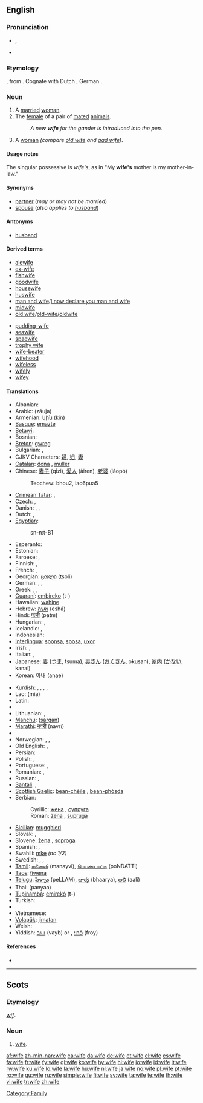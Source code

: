 {{wikipedia|Wife (disambiguation)}}
==English==

{{rank|perhaps|state|says|308|wife|hear|least|person}}

===Pronunciation===
* {{IPA|/waɪf/}}, {{SAMPA|/waIf/}}
* {{audio|en-us-wife.ogg|Audio (US)}}
*: {{rhymes|aɪf}}

===Etymology===
{{etyl|ang}} {{term|wif|wīf|woman|lang=ang}}, from {{proto|Germanic|wīƀam}}.  Cognate with Dutch {{term|wijf}}, German {{term|Weib}}.

===Noun===
{{wikipedia}}
{{en-noun|wives}}

# A [[marry|married]] [[woman]].
# The [[female]] of a pair of [[mated]] [[animal]]s.
#: ''A new '''wife''' for the gander is introduced into the pen.''
# {{context|Geordie|dialect}} A [[woman]] ''(compare [[old wife]] and [[aad wife]])''.

====Usage notes====
The singular possessive is ''wife's'', as in "My '''wife's''' mother is my mother-in-law."

====Synonyms====
{{Wikisaurus-link|wife}}
* [[partner]] (''may or may not be married'')
* [[spouse]] (''also applies to [[husband]]'')

====Antonyms====
* [[husband]] {{pos_n}}

====Derived terms====
{{rel-top|Terms derived from the noun "wife"}}
* [[alewife]]
* [[ex-wife]]
* [[fishwife]] {{pos_n}}
* [[goodwife]]
* [[housewife]]
* [[huswife]]
* [[man and wife]]/[[I now declare you man and wife]]
* [[midwife]]
* [[old wife]]/[[old-wife]]/[[oldwife]]
{{rel-mid}}
* [[pudding-wife]]
* [[seawife]]
* [[spaewife]]
* [[trophy wife]]
* [[wife-beater]] {{pos_n}}
* [[wifehood]] {{pos_n}}
* [[wifeless]] {{pos_adj}}
* [[wifely]] {{pos_adj}}
* [[wifey]] {{pos_n}}
{{rel-bottom}}
{{lookfrom|wife}}

====Translations====
{{trans-top|married woman}}
* Albanian: {{t-|sq|grua|f|xs=Albanian}}
* Arabic: {{Arab|[[زوجة]]}} (záuja) {{f}}
* Armenian: [[կին]] (kin)
* [[Basque]]: [[emazte]]
* [[Betawi]]: {{tø|bew|bini|xs=Betawi}}
* Bosnian: {{t-|bs|žena|f}}
* [[Breton]]: [[gwreg]] {{f}}
* Bulgarian: {{t+|bg|жена|f|tr=žená|sc=Cyrl}}, {{t+|bg|съпруга|f|tr=sǎprúga|sc=Cyrl}}
* CJKV Characters: [[婦]], [[妇]], [[妻]]
* [[Catalan]]: [[dona]] {{f}}, [[muller]] {{f}}
* Chinese: [[妻子]] (qīzi), [[愛人]] (àiren), [[老婆]] (lǎopó)
*: Teochew: bhou2, lao6pua5
* [[Crimean Tatar]]: {{t|crh|apaqay|f}}, {{t|crh|apay|f}}
* Czech: {{t-|cs|manželka|f}}, {{t+|cs|žena|f}}
* Danish: {{t-|da|hustru}}, {{t+|da|kone}}, {{t-|da|fru}}
* Dutch: {{t+|nl|vrouw|f}}, {{t+|nl|echtgenote|f}}
* [[Egyptian]]: {{tø|egy|snt|sc=Egyp}}
*:<hiero>sn-n:t-B1</hiero>
* Esperanto: {{t+|eo|edzino|xs=Esperanto}}
* Estonian: {{t+|et|naine}}
* Faroese: {{t-|fo|kona|f|xs=Faroese}}, {{t-|fo|vív|n|xs=Faroese}}
* Finnish: {{t+|fi|vaimo}}, {{t-|fi|aviovaimo}}
* French: {{t+|fr|femme|f}}, {{t+|fr|épouse|f}}
* Georgian: [[ცოლი]] (tsoli)
* German: {{t+|de|Ehefrau|f}}, {{t+|de|Frau|f}}, {{t+|de|Gattin|f}}
* Greek: {{t+|el|σύζυγος|f|tr=sýzygos|sc=Grek}}, {{t+|el|γυναίκα|f|tr=gynáika|sc=Grek}}, {{t+|el|συμβία|f|tr=symvía|sc=Grek}}
* [[Guaraní]]: [[embireko]] (t-)
* Hawaiian: [[wahine#Hawaiian|wahine]]
* Hebrew: [[אשה]] (eshá) {{f}}
* Hindi: [[पत्नी]] (patnī)
* Hungarian: {{t+|hu|asszony}}, {{t+|hu|feleség}}
* Icelandic: {{t+|is|eiginkona|f}}, {{t+|is|kona|f}}
* Indonesian: {{t+|id|istri|xs=Indonesian}}
* [[Interlingua]]: [[sponsa]], [[sposa]], [[uxor]]
* Irish: {{t+|ga|bean|f|xs=Irish}}, {{t|ga|bean chéile|f|xs=Irish}}
* Italian: {{t+|it|sposa|f}}, {{t+|it|moglie|f}}
* Japanese: [[妻]] ([[つま]], tsuma), [[奥さん]] ([[おくさん]], okusan), [[家内]] ([[かない]], kanai)
* Korean: [[아내]] (anae)
{{trans-mid}}
* Kurdish: {{t+|ku|jin}}, {{t+|ku|kebanî}}, {{t+|ku|xanim}}, {{t-|ku|ژن|sc=KUchar}}, {{t+|ku|خێزان|sc=KUchar}}
* Lao: {{Laoo|[[ເມຍ]]}} (mia)
* Latin: {{t+|la|uxor|f}}
* {{trreq|Latvian}}
* Lithuanian: {{t+|lt|pati|f|xs=Lithuanian}}, {{t+|lt|žmona|f|xs=Lithuanian}}
* [[Manchu]]: ([[sargan]])
* [[Marathi]]: [[नवरी]] (navrī)
* {{trreq|Mongolian}}
* Norwegian: {{t-|no|hustru}}, {{t+|no|kone}}, {{t-|no|fru}}
* Old English: {{t-|ang|cwene|xs=Old English}}, {{t-|ang|cwen|alt=cwēn|xs=Old English}}
* Persian: {{t+|fa|زن|sc=fa-Arab|xs=Persian}}
* Polish: {{t+|pl|żona|f}}, {{t+|pl|małżonka|f}}
* Portuguese: {{t+|pt|esposa|f}}, {{t+|pt|mulher|f}}
* Romanian: {{t+|ro|soţie|f}}, {{t-|ro|nevastă|f}}
* Russian: {{t+|ru|жена|f|tr=žená|sc=Cyrl}}, {{t+|ru|супруга|f|tr=suprúga|sc=Cyrl}}
* [[Santali]]: {{tø|sat|ᱨᱤᱱᱤᱡ|tr=rinic'|sc=Olck}}, {{tø|sat|ᱮᱨᱚ|tr=era|sc=Olck}}
* [[Scottish Gaelic]]: [[bean-chèile]] {{f}}, [[bean-phòsda]] {{f}}
* Serbian:
*: Cyrillic: [[жена]] {{f}}, [[супруга]] {{f}}
*: Roman: [[žena]] {{f}}, [[supruga]] {{f}}
* [[Sicilian]]: [[mugghieri]] {{f}}
* Slovak: {{t-|sk|manželka|f}}, {{t+|sk|žena|f}}
* Slovene: [[žena]] {{f}}, [[soproga]] {{f}}
* Spanish: {{t+|es|esposa|f}}, {{t+|es|mujer|f}}
* Swahili: [[mke]] ''(nc 1/2)''
* Swedish: {{t+|sv|hustru}}, {{t+|sv|maka}}, {{t+|sv|fru}}
* [[Tamil]]: [[மனைவி]] (manayvi), [[பொண்டாட்டி]] (poNDATTi)
* [[Taos]]: [[łȉwéna]]
* [[Telugu]]: [[పెళ్ళాం]] (peLLAM), [[భార్య]] (bhaarya), [[ఆలి]] (aali)
* Thai: {{Thai|[[ภรรยา]]}} (panyaa)
* [[Tupinambá]]: [[emirekó]] (t-)
* Turkish: {{t+|tr|karı}}
* {{trreq|Urdu}}
* Vietnamese: {{t+|vi|vợ|xs=Vietnamese}}
* [[Volapük]]: [[jimatan]]
* Welsh: {{t-|cy|gwraig|f|xs=Welsh}}
* Yiddish: [[ווײַב]] (vayb) {{n}} or {{f}}, [[פֿרוי]] (froy) {{f}}
{{trans-bottom}}

====References====
* {{R:New Geordie Dictionary 1987}}

[[Category:Family]]

----

==Scots==

===Etymology===
{{etyl|ang|sco}} ''[[wif|wīf]]''.

===Noun===
{{sco-noun}}

# [[wife#English|wife]].

[[af:wife]]
[[zh-min-nan:wife]]
[[ca:wife]]
[[da:wife]]
[[de:wife]]
[[et:wife]]
[[el:wife]]
[[es:wife]]
[[fa:wife]]
[[fr:wife]]
[[fy:wife]]
[[gl:wife]]
[[ko:wife]]
[[hy:wife]]
[[hi:wife]]
[[io:wife]]
[[id:wife]]
[[it:wife]]
[[rw:wife]]
[[ku:wife]]
[[lo:wife]]
[[la:wife]]
[[hu:wife]]
[[nl:wife]]
[[ja:wife]]
[[no:wife]]
[[pl:wife]]
[[pt:wife]]
[[ro:wife]]
[[qu:wife]]
[[ru:wife]]
[[simple:wife]]
[[fi:wife]]
[[sv:wife]]
[[ta:wife]]
[[te:wife]]
[[th:wife]]
[[vi:wife]]
[[tr:wife]]
[[zh:wife]]